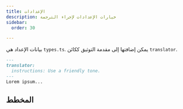 ```yaml
---
title: الإعدادات
description: خيارات الإعدادات لإجراء الترجمة
sidebar:
  order: 30

---
```



بيانات الإعداد هي `types.ts`.
يمكن إضافتها إلى مقدمة التوثيق ككائن `translator`.

```markdown
---
translator:
  instructions: Use a friendly tone.
---
Lorem ipsum...
```

## المخطط

<Code lang="ts" code={types} title="نوع الإعداد" />
